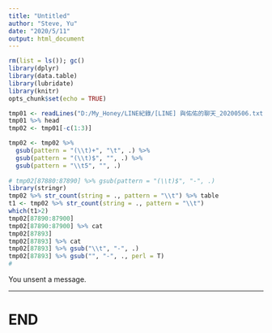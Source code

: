 ```yaml
---
title: "Untitled"
author: "Steve, Yu"
date: "2020/5/11"
output: html_document
---
```


```r
rm(list = ls()); gc()
library(dplyr)
library(data.table)
library(lubridate)
library(knitr)
opts_chunk$set(echo = TRUE)
```

```r
tmp01 <- readLines("D:/My_Honey/LINE紀錄/[LINE] 與佑佑的聊天_20200506.txt", encoding = "UTF-8")
tmp01 %>% head
tmp02 <- tmp01[-c(1:3)]
```

```r
tmp02 <- tmp02 %>% 
  gsub(pattern = "(\\t)+", "\t", .) %>% 
  gsub(pattern = "(\\t)$", "", .) %>% 
  gsub(pattern = "\\t5", "", .)
  
# tmp02[87880:87890] %>% gsub(pattern = "(\\t)$", "-", .)
library(stringr)
tmp02 %>% str_count(string = ., pattern = "\\t") %>% table
t1 <- tmp02 %>% str_count(string = ., pattern = "\\t")
which(t1>2)
tmp02[87890:87900]
tmp02[87890:87900] %>% cat
tmp02[87893]
tmp02[87893] %>% cat
tmp02[87893] %>% gsub("\\t", "-", .)
tmp02[87893] %>% gsub("", "-", ., perl = T)
# 


```

You unsent a message.

---

# END
